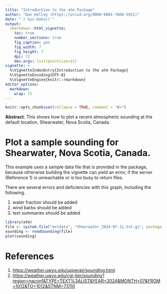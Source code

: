 ```yaml
---
title: "Introduction to the atm Package"
author: "Dan Kelley (https://orcid.org/0000-0001-7808-5911)"
date: "`r Sys.Date()`"
output:
  rmarkdown::html_vignette:
    toc: true
    number_sections: true
    fig_caption: yes
    fig_width: 7
    fig_height: 7
    dpi: 72
    dev.args: list(pointsize=11)
vignette: >
  %\VignetteIndexEntry{Introduction to the atm Package}
  %\VignetteEncoding{UTF-8}
  %\VignetteEngine{knitr::rmarkdown}
editor_options:
  markdown:
    wrap: 72
---
```



```r
knitr::opts_chunk$set(collapse = TRUE, comment = "#>")
```

**Abstract.** This shows how to plot a recent atmospheric sounding at the
default location, Shearwater, Nova Scotia, Canada.


# Plot a sample sounding for Shearwater, Nova Scotia, Canada.


This example uses a sample data file that is provided in the package, because
otherwise building the vignette can yield an error, if the server (Reference 1)
is unreachable or is too busy to return files.

There are several errors and deficiencies with this graph, including the following.

1. water fraction should be added
2. wind barbs should be added
3. text summaries should be added

```r
library(atm)
file <- system.file("extdata", "Shearwater_2024-07-11.txt.gz", package = "atm")
sounding <- readSounding(file)
plot(sounding)
```

# References

1. <https://weather.uwyo.edu/upperair/sounding.html>
2. <https://weather.uwyo.edu/cgi-bin/sounding?region=naconf&TYPE=TEXT%3ALIST&YEAR=2024&MONTH=07&FROM=1012&TO=1012&STNM=73110>
